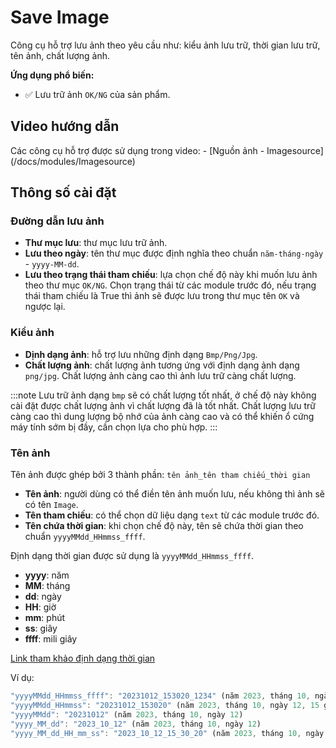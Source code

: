 # Save Image
Công cụ hỗ trợ lưu ảnh theo yêu cầu như: kiểu ảnh lưu trữ, thời gian lưu trữ, tên ảnh, chất lượng ảnh.

**Ứng dụng phổ biến:**
- :white_check_mark: Lưu trữ ảnh `OK/NG` của sản phẩm.

## Video hướng dẫn
<VideoPlayer url='/videos/save_image/save_image.mp4' youtubeUrl='https://www.youtube.com/watch?v=frAhnXHy5mk' />
Các công cụ hỗ trợ được sử dụng trong video:
-   [Nguồn ảnh - Imagesource](/docs/modules/Imagesource)

## Thông số cài đặt
### Đường dẫn lưu ảnh
-   **Thư mục lưu**: thư mục lưu trữ ảnh.
-   **Lưu theo ngày**: tên thư mục được định nghĩa theo chuẩn `năm-tháng-ngày` - `yyyy-MM-dd`.
-   **Lưu theo trạng thái tham chiếu**: lựa chọn chế độ này khi muốn lưu ảnh theo thư mục `OK/NG`. Chọn trạng thái từ các module trước đó, nếu trạng thái tham chiếu là True thì ảnh sẽ được lưu trong thư mục tên `OK` và ngược lại.

### Kiểu ảnh

-   **Dịnh dạng ảnh**: hỗ trợ lưu những định dạng `Bmp/Png/Jpg`.
-   **Chất lượng ảnh**: chất lượng ảnh tương ứng với định dạng ảnh dạng `png/jpg`. Chất lượng ảnh càng cao thì ảnh lưu trữ càng chất lượng.

:::note
Lưu trữ ảnh dạng `bmp` sẽ có chất lượng tốt nhất, ở chế độ này không cài đặt được chất lượng ảnh vì chất lượng đã là tốt nhất. 
Chất lượng lưu trữ càng cao thì dung lượng bộ nhớ của ảnh càng cao và có thể khiến ổ cứng máy tính sớm bị đầy, cần chọn lựa cho phù hợp. 
:::

### Tên ảnh
Tên ảnh được ghép bởi 3 thành phần: `tên ảnh_tên tham chiếu_thời gian`
-   **Tên ảnh**: người dùng có thể điền tên ảnh muốn lưu, nếu không thì ảnh sẽ có tên `Image`.
-   **Tên tham chiếu**: có thể chọn dữ liệu dạng `text` từ các module trước đó.
-   **Tên chứa thời gian**: khi chọn chế độ này, tên sẽ chứa thời gian theo chuẩn `yyyyMMdd_HHmmss_ffff`.

Định dạng thời gian được sử dụng là `yyyyMMdd_HHmmss_ffff`.
-   **yyyy**: năm
-   **MM**: tháng
-   **dd**: ngày
-   **HH**: giờ
-   **mm**: phút
-   **ss**: giây
-   **ffff**: mili giây

[Link tham khảo định dạng thời gian](https://learn.microsoft.com/en-us/dotnet/standard/base-types/standard-date-and-time-format-strings)

Ví dụ:
```js
"yyyyMMdd_HHmmss_ffff": "20231012_153020_1234" (năm 2023, tháng 10, ngày 12, 15 giờ 30 phút 20 giây, mili giây là 1234)
"yyyyMMdd_HHmmss": "20231012_153020" (năm 2023, tháng 10, ngày 12, 15 giờ 30 phút 20 giây)
"yyyyMMdd": "20231012" (năm 2023, tháng 10, ngày 12)
"yyyy_MM_dd": "2023_10_12" (năm 2023, tháng 10, ngày 12)
"yyyy_MM_dd_HH_mm_ss": "2023_10_12_15_30_20" (năm 2023, tháng 10, ngày 12, 15 giờ 30 phút 20 giây)
```